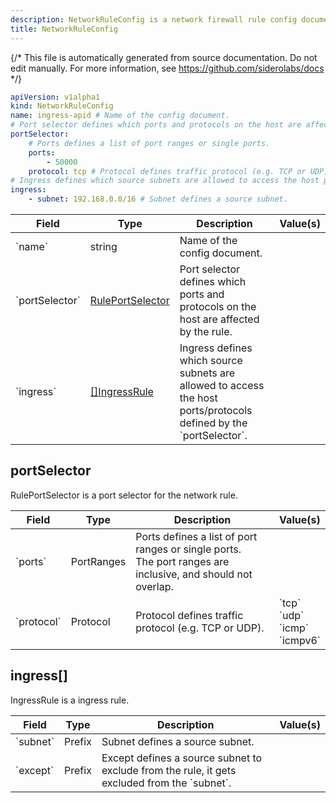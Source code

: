 ```yaml
---
description: NetworkRuleConfig is a network firewall rule config document.
title: NetworkRuleConfig
---
```


{/*
This file is automatically generated from source documentation.
Do not edit manually. For more information, see https://github.com/siderolabs/docs
*/}










```yaml
apiVersion: v1alpha1
kind: NetworkRuleConfig
name: ingress-apid # Name of the config document.
# Port selector defines which ports and protocols on the host are affected by the rule.
portSelector:
    # Ports defines a list of port ranges or single ports.
    ports:
        - 50000
    protocol: tcp # Protocol defines traffic protocol (e.g. TCP or UDP).
# Ingress defines which source subnets are allowed to access the host ports/protocols defined by the `portSelector`.
ingress:
    - subnet: 192.168.0.0/16 # Subnet defines a source subnet.
```


<table>
  <thead>
    <tr>
      <th>Field</th>
      <th>Type</th>
      <th>Description</th>
      <th>Value(s)</th>
    </tr>
  </thead>
  <tbody>
    <tr>
      <td>`name`</td>
      <td>string</td>
      <td>Name of the config document.</td>
      <td></td>
    </tr>
    <tr>
      <td>`portSelector`</td>
      <td><a href="#portSelector">RulePortSelector</a></td>
      <td>Port selector defines which ports and protocols on the host are affected by the rule.</td>
      <td></td>
    </tr>
    <tr>
      <td>`ingress`</td>
      <td><a href="#ingress.">[]IngressRule</a></td>
      <td>Ingress defines which source subnets are allowed to access the host ports/protocols defined by the `portSelector`.</td>
      <td></td>
    </tr>
  </tbody>
</table>



## portSelector

RulePortSelector is a port selector for the network rule.




<table>
  <thead>
    <tr>
      <th>Field</th>
      <th>Type</th>
      <th>Description</th>
      <th>Value(s)</th>
    </tr>
  </thead>
  <tbody>
    <tr>
      <td>`ports`</td>
      <td>PortRanges</td>
      <td>Ports defines a list of port ranges or single ports.<br />The port ranges are inclusive, and should not overlap. </td>
      <td></td>
    </tr>
    <tr>
      <td>`protocol`</td>
      <td>Protocol</td>
      <td>Protocol defines traffic protocol (e.g. TCP or UDP).</td>
      <td>`tcp`<br />`udp`<br />`icmp`<br />`icmpv6`<br /></td>
    </tr>
  </tbody>
</table>





## ingress[]

IngressRule is a ingress rule.




<table>
  <thead>
    <tr>
      <th>Field</th>
      <th>Type</th>
      <th>Description</th>
      <th>Value(s)</th>
    </tr>
  </thead>
  <tbody>
    <tr>
      <td>`subnet`</td>
      <td>Prefix</td>
      <td>Subnet defines a source subnet. </td>
      <td></td>
    </tr>
    <tr>
      <td>`except`</td>
      <td>Prefix</td>
      <td>Except defines a source subnet to exclude from the rule, it gets excluded from the `subnet`.</td>
      <td></td>
    </tr>
  </tbody>
</table>







